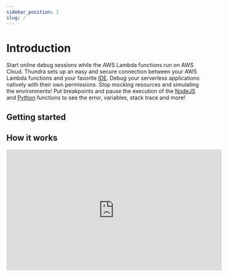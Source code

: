 ```yaml
---
sidebar_position: 1
slug: /
---
```


# Introduction

Start online debug sessions while the AWS Lambda functions run on AWS Cloud. 
Thundra sets up an easy and secure connection between your AWS Lambda functions and 
your favorite [IDE](#getting-started). Debug your serverless applications natively with their own permissions. 
Stop mocking resources and simulating the environments! Put breakpoints and pause
the execution of the [NodeJS](/configuration/nodejs) and [Python](/configuration/python) functions to see the error, variables, stack trace and more!

## Getting started


<div class="cols-2">
  <PluginCard plugin="VS Code" languages="NodeJS, Python" target="/extensions/vs-code"></PluginCard>
</div>


## How it works
<iframe width="560" height="315" src="https://www.youtube.com/embed/Am4_nLV7qyg" title="YouTube video player" frameborder="0" allow="accelerometer; autoplay; clipboard-write; encrypted-media; gyroscope; picture-in-picture" allowfullscreen></iframe>